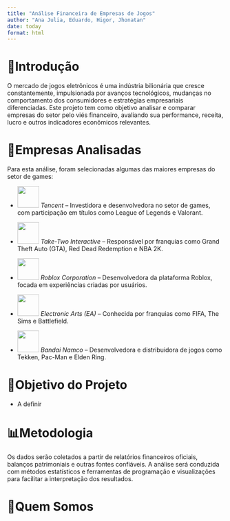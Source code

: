 ```yaml
---
title: "Análise Financeira de Empresas de Jogos"
author: "Ana Julia, Eduardo, Higor, Jhonatan"
date: today
format: html
---
```


# 📌Introdução

 O mercado de jogos eletrônicos é uma indústria bilionária que cresce constantemente, impulsionada por avanços tecnológicos, mudanças no comportamento dos consumidores e estratégias empresariais diferenciadas. Este projeto tem como objetivo analisar e comparar empresas do setor pelo viés financeiro, avaliando sua performance, receita, lucro e outros indicadores econômicos relevantes.

# 🎯Empresas Analisadas

Para esta análise, foram selecionadas algumas das maiores empresas do setor de games:

- ![](images/tcehy.png.png){width=50px} *Tencent* – Investidora e desenvolvedora no setor de games, com participação em títulos como League of Legends e Valorant.

- ![](images/take-two.png.png){width=50px} *Take-Two Interactive* – Responsável por franquias como Grand Theft Auto (GTA), Red Dead Redemption e NBA 2K.

- ![](images/roblox.png.png){width=50px} *Roblox Corporation* – Desenvolvedora da plataforma Roblox, focada em experiências criadas por usuários.

- ![](images/ea.png.png){width=50px} *Electronic Arts (EA)* – Conhecida por franquias como FIFA, The Sims e Battlefield.

- ![](images/bandai.png.png){width=50px} *Bandai Namco* – Desenvolvedora e distribuidora de jogos como Tekken, Pac-Man e Elden Ring.

# 🎯Objetivo do Projeto

- A definir

# 📊Metodologia

 Os dados serão coletados a partir de relatórios financeiros oficiais, balanços patrimoniais e outras fontes confiáveis. A análise será conduzida com métodos estatísticos e ferramentas de programação e visualizações para facilitar a interpretação dos resultados.

# 🤝Quem Somos
